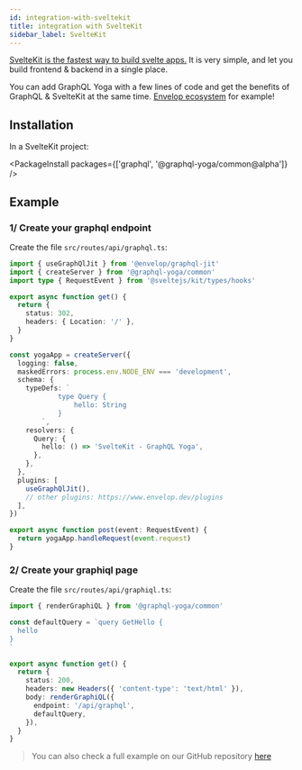 ```yaml
---
id: integration-with-sveltekit
title: integration with SvelteKit
sidebar_label: SvelteKit
---
```


[SvelteKit is the fastest way to build svelte apps.](https://kit.svelte.dev/) It is very simple, and let you build frontend & backend in a single place.

You can add GraphQL Yoga with a few lines of code and get the benefits of GraphQL & SvelteKit at the same time. [Envelop ecosystem](https://www.envelop.dev) for example!

## Installation

In a SvelteKit project:

<PackageInstall packages={['graphql', '@graphql-yoga/common@alpha']} />

## Example

### 1/ Create your graphql endpoint

Create the file `src/routes/api/graphql.ts`:

```ts
import { useGraphQlJit } from '@envelop/graphql-jit'
import { createServer } from '@graphql-yoga/common'
import type { RequestEvent } from '@sveltejs/kit/types/hooks'

export async function get() {
  return {
    status: 302,
    headers: { Location: '/' },
  }
}

const yogaApp = createServer({
  logging: false,
  maskedErrors: process.env.NODE_ENV === 'development',
  schema: {
    typeDefs: `
			type Query {
				hello: String
			}
		`,
    resolvers: {
      Query: {
        hello: () => 'SvelteKit - GraphQL Yoga',
      },
    },
  },
  plugins: [
    useGraphQlJit(),
    // other plugins: https://www.envelop.dev/plugins
  ],
})

export async function post(event: RequestEvent) {
  return yogaApp.handleRequest(event.request)
}
```

### 2/ Create your graphiql page

Create the file `src/routes/api/graphiql.ts`:

```ts
import { renderGraphiQL } from '@graphql-yoga/common'

const defaultQuery = `query GetHello {
  hello
}
`

export async function get() {
  return {
    status: 200,
    headers: new Headers({ 'content-type': 'text/html' }),
    body: renderGraphiQL({
      endpoint: '/api/graphql',
      defaultQuery,
    }),
  }
}
```

> You can also check a full example on our GitHub repository [here](https://github.com/dotansimha/graphql-yoga/tree/master/examples/sveltekit)
